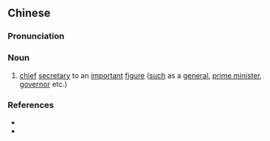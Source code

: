 {{also|长史}}
==Chinese==
{{zh-forms|s=长史}}

===Pronunciation===
{{zh-pron
|m=zhǎngshǐ
|cat=n
}}

===Noun===
{{zh-noun}}

# {{lb|zh|archaic}} [[chief]] [[secretary]] to an [[important]] [[figure]] ([[such]] as a [[general]], [[prime minister]], [[governor]] etc.)

===References===
* {{pedialite|長史|lang=zh}}
* {{cite-book
|last=Luo
|first=Guanzhong
|authorlink=w:Luo Guanzhong
|coauthors=
|year=2006
|title=Annotated [[s:Romance of the Three Kingdoms/Chapter 7#4|Romance of the Three Kingdoms/Chapter 7]], page 93, note 4
|language=Mandarin
|publisher=
|location=
|isbn=957911305X
}}